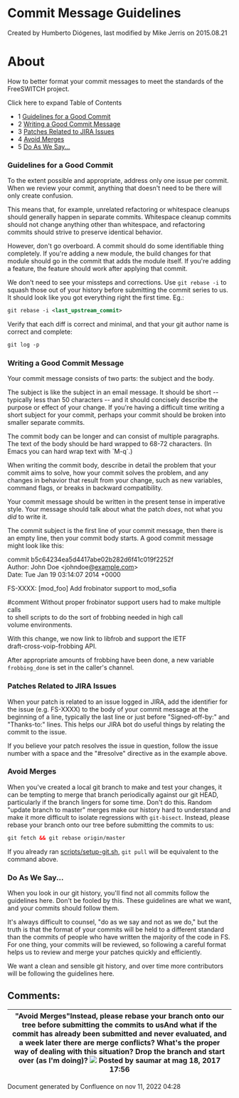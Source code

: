 
# Commit Message Guidelines 

 Created by  Humberto Diógenes, last modified by  Mike Jerris on 2015.08.21

# About

How to better format your commit messages to meet the standards of the FreeSWITCH project.

Click here to expand Table of Contents

* 1 [Guidelines for a Good Commit](#guidelines-for-a-good-commit)
* 2 [Writing a Good Commit Message](#writing-a-good-commit-message)
* 3 [Patches Related to JIRA Issues](#patches-related-to-jira-issues)
* 4 [Avoid Merges](#avoid-merges)
* 5 [Do As We Say...](#do-as-we-say)

### Guidelines for a Good Commit

To the extent possible and appropriate, address only one issue per commit. When we review your commit, anything that doesn't need to be there will only create confusion.

This means that, for example, unrelated refactoring or whitespace cleanups should generally happen in separate commits. Whitespace cleanup commits should not change anything other than whitespace, and refactoring commits should strive to preserve identical behavior.

However, don't go overboard. A commit should do some identifiable thing completely. If you're adding a new module, the build changes for that module should go in the commit that adds the module itself. If you're adding a feature, the feature should work after applying that commit.

We don't need to see your missteps and corrections. Use `git rebase -i` to squash those out of your history before submitting the commit series to us. It should look like you got everything right the first time. Eg.:

```xml
git rebase -i <last_upstream_commit>
```

Verify that each diff is correct and minimal, and that your git author name is correct and complete:

```xml
git log -p
```

### Writing a Good Commit Message

Your commit message consists of two parts: the subject and the body.

The subject is like the subject in an email message. It should be short -- typically less than 50 characters -- and it should concisely describe the purpose or effect of your change. If you're having a difficult time writing a short subject for your commit, perhaps your commit should be broken into smaller separate commits.

The commit body can be longer and can consist of multiple paragraphs. The text of the body should be hard wrapped to 68-72 characters. (In Emacs you can hard wrap text with \`M-q\`.)

When writing the commit body, describe in detail the problem that your commit aims to solve, how your commit solves the problem, and any changes in behavior that result from your change, such as new variables, command flags, or breaks in backward compatibility.

Your commit message should be written in the present tense in imperative style. Your message should talk about what the patch _does_, not what you _did_ to write it.

The commit subject is the first line of your commit message, then there is an empty line, then your commit body starts. A good commit message might look like this:

commit b5c64234ea5d4417abe02b282d6f41c019f2252f  
 Author: John Doe &lt;johndoe@[example.com](http://example.com/)>  
 Date: Tue Jan 19 03:14:07 2014 +0000

 FS-XXXX: [mod_foo] Add frobinator support to mod_sofia

 #comment Without proper frobinator support users had to make multiple calls  
 to shell scripts to do the sort of frobbing needed in high call  
 volume environments.  
   
 With this change, we now link to libfrob and support the IETF  
 draft-cross-voip-frobbing API.  
   
 After appropriate amounts of frobbing have been done, a new variable  
 `frobbing_done` is set in the caller's channel.  
 
### Patches Related to JIRA Issues

When your patch is related to an issue logged in JIRA, add the identifier for the issue (e.g. FS-XXXX) to the body of your commit message at the beginning of a line, typically the last line or just before "Signed-off-by:" and "Thanks-to:" lines. This helps our JIRA bot do useful things by relating the commit to the issue.

If you believe your patch resolves the issue in question, follow the issue number with a space and the "#resolve" directive as in the example above.

### Avoid Merges

When you've created a local git branch to make and test your changes, it can be tempting to merge that branch periodically against our git HEAD, particularly if the branch lingers for some time. Don't do this. Random "update branch to master" merges make our history hard to understand and make it more difficult to isolate regressions with `git-bisect`. Instead, please rebase your branch onto our tree before submitting the commits to us:

```xml
git fetch && git rebase origin/master
```

If you already ran [scripts/setup-git.sh](https://freeswitch.org/stash/projects/FS/repos/freeswitch/browse/scripts/setup-git.sh), `git pull` will be equivalent to the command above.

### Do As We Say...

When you look in our git history, you'll find not all commits follow the guidelines here. Don't be fooled by this. These guidelines are what we want, and your commits should follow them.

It's always difficult to counsel, "do as we say and not as we do," but the truth is that the format of your commits will be held to a different standard than the commits of people who have written the majority of the code in FS. For one thing, your commits will be reviewed, so following a careful format helps us to review and merge your patches quickly and efficiently.

We want a clean and sensible git history, and over time more contributors will be following the guidelines here.

## Comments:

| "Avoid Merges"Instead, please rebase your branch onto our tree **before** submitting the commits to usAnd what if the commit has already been submitted and never evaluated, and a week later there are merge conflicts? What's the proper way of dealing with this situation? Drop the branch and start over (as I'm doing)? ![](/images/icons/contenttypes/comment_16.png) Posted by saumar at mag 18, 2017 17:56 |
| ------------------------------------------------------------------------------------------------------------------------------------------------------------------------------------------------------------------------------------------------------------------------------------------------------------------------------------------------------------------------------------------------------------------ |

Document generated by Confluence on nov 11, 2022 04:28
